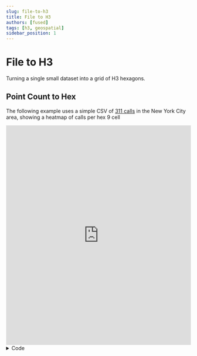```yaml
---
slug: file-to-h3
title: File to H3
authors: [fused]
tags: [h3, geospatial]
sidebar_position: 1
---
```


# File to H3

Turning a single small dataset into a grid of H3 hexagons.

## Point Count to Hex 

The following example uses a simple CSV of [311 calls](https://gist.githubusercontent.com/kashuk/670a350ea1f9fc543c3f6916ab392f62/raw/4c5ced45cc94d5b00e3699dd211ad7125ee6c4d3/NYC311_noise.csv) in the New York City area, showing a heatmap of calls per hex 9 cell

<iframe 
  src="https://unstable.fused.io/server/v1/realtime-shared/fc_4RviGoMsnragXi4YvzqFQ4-ny411_noise_sample_visualisation/run/file"
  width="100%"
  height="600px"
  frameBorder="0"
  style={{borderRadius: '8px'}}
></iframe>

<details>
<summary>Code</summary>
```python showLineNumbers
@fused.udf
def udf(
    noise_311_link: str = "https://gist.githubusercontent.com/kashuk/670a350ea1f9fc543c3f6916ab392f62/raw/4c5ced45cc94d5b00e3699dd211ad7125ee6c4d3/NYC311_noise.csv",
    res: int = 9
):
    # Load common utilities (includes duckdb helper)
    common = fused.load("https://github.com/fusedio/udfs/tree/b7637ee/public/common/")
    con = common.duckdb_connect()

    # Keep latitude and longitude (averaged per hex) alongside the hex count
    qr = f"""
    SELECT
      h3_latlng_to_cell(lat, lng, {res}) AS hex,
      COUNT(*) AS cnt,
      AVG(lat) AS lat,
      AVG(lng) AS lng
    FROM read_csv_auto('{noise_311_link}')
    WHERE lat IS NOT NULL AND lng IS NOT NULL
    GROUP BY 1
    """

    df = con.sql(qr).df()

    # Debugging: print the resulting DataFrame schema
    print(df.T)

    return df
```
</details>

### Requirements

- Small single (< 100MB) file (GeoJSON, CSV, Parquet, etc.). In example:
```csv
lat,lng
40.7128,-74.0060
40.7128,-74.0060
```

- Hexagon resolution (10, 11, 12, etc.). In this example:
```python showLineNumbers
res: int = 9
```

- Field to hexagonify  & Aggregation function (max 'population', avg 'income', mean 'elevation', etc.). In this example simply counting the number of calls per hex:
```python showLineNumbers
# Keep latitude and longitude (averaged per hex) alongside the hex count
qr = f"""
SELECT
    h3_latlng_to_cell(lat, lng, {res}) AS hex,
    COUNT(*) AS cnt,
    AVG(lat) AS lat,
    AVG(lng) AS lng
FROM read_csv_auto('{noise_311_link}')
WHERE lat IS NOT NULL AND lng IS NOT NULL
GROUP BY 1
"""
```

{/* ## Polygon to Hex */}

{/* TODO: Add census example from Milind */}

{/* ## Raster to Hex */}

{/* TOOD: Add raster example from Milind */}

{/* ## Advanced

### Spatial Smoothing with K-Rings

H3 tiling also allow for spatial smoothing using K-Rings */}


## Visualize H3 

### Custom Map UDF



### In Workbench Map Viewer

- [Vector `H3HexagonLayer`](/workbench/udf-builder/styling#vector-h3hexagonlayer)